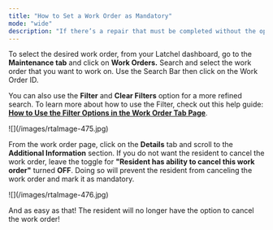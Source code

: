 ```yaml
---
title: "How to Set a Work Order as Mandatory"
mode: "wide"
description: "If there’s a repair that must be completed without the option for cancellation, you can mark the work order as mandatory. This guide walks you through how to toggle this setting so residents are unable to cancel the request."
---
```


To select the desired work order, from your Latchel dashboard, go to the **Maintenance tab** and click on **Work Orders.**  Search and select the work order that you want to work on. Use the Search Bar then click on the Work Order ID.

You can also use the **Filter** and **Clear Filters**  option for a more refined search. To learn more about how to use the Filter, check out this help guide: [**How to Use the Filter Options in the Work Order Tab Page**](/s/topic/0TO5e000000h9wqGAA/How-to-Use-the-Filter-Options-in-the-Work-Order-Tab-Page).

<Frame>
  ![](/images/rtaImage-475.jpg)
</Frame>

From the work order page, click on the **Details** tab and scroll to the **Additional Information** section. If you do not want the resident to cancel the work order, leave the toggle for **"Resident has ability to cancel this work order"** turned **OFF**. Doing so will prevent the resident from canceling the work order and mark it as mandatory.

<Frame>
  ![](/images/rtaImage-476.jpg)
</Frame>

And as easy as that\! The resident will no longer have the option to cancel the work order\!
